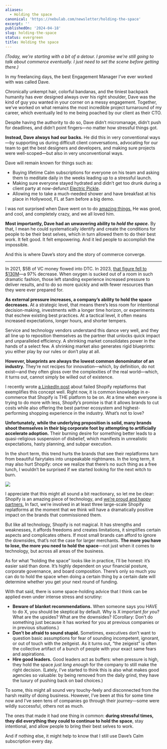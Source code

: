 ```yaml
---
aliases:
  - Holding the space
canonical: 'https://nebulab.com/newsletter/holding-the-space'
excerpt: ''
publishedOn: '2024-04-18'
slug: holding-the-space
status: evergreen
title: Holding the space
---
```

_(Today, we’re starting with a bit of a detour. I promise we’re still going to talk about commerce eventually. I just need to set the scene before getting there.)_

In my freelancing days, the best Engagement Manager I’ve ever worked with was called Dave.

Chronically unkempt hair, colorful bandanas, and the tiniest backpack humanity has ever designed always over his right shoulder, Dave was the kind of guy you wanted in your corner on a messy engagement. Together, we’ve worked on what remains the most incredible project turnaround of my career, which eventually led to me being poached by our client as their CTO.

Despite having the authority to do so, Dave didn’t micromanage, didn’t push for deadlines, and didn’t point fingers—no matter how stressful things got.

**Instead, Dave always had our backs.** He did this in very conventional ways—by supporting us during difficult client conversations, advocating for our team to get the best designers and developers, and making sure projects were well-scoped—but also in very unconventional ways.

Dave will remain known for things such as:

- Buying lifetime Calm subscriptions for everyone on his team and asking them to meditate daily in the weeks leading up to a stressful launch.
- Making sure everyone stayed hydrated and didn’t get too drunk during a client party at now-defunct [Electric Pickle](https://nebulab.com/newsletter/%EF%BF%BC).
- Allowing me to take a much-needed shower and have breakfast at his place in Hollywood, FL at 5am before a big demo.

I was not surprised when Dave went on to do [amazing things.](https://www.forbes.com/profile/dave-fontenot/) He was good, and cool, and completely crazy, and we all loved him.

**Most importantly, Dave had an unwavering ability to _hold the space._** By that, I mean he could systematically identify and create the conditions for people to be their best selves, which in turn allowed them to do their best work. It felt good. It felt empowering. And it led people to accomplish the impossible.

And this is where Dave’s story and the story of commerce converge.

---

In 2021, $5B of VC money flowed into DTC. In 2023, [that figure fell to $130M](https://news.crunchbase.com/fintech-ecommerce/direct-to-consumer-vc-funding-falls-2023/)—a 97% decrease. When oxygen is sucked out of a room in such dramatic fashion, those left standing experience increased pressure to deliver results, and to do so more quickly and with fewer resources than they were ever prepared for.

**As external pressure increases, a company’s ability to hold the space decreases.** At a strategic level, that means there’s less room for intentional decision-making, investments with a longer time horizon, or experiments that eschew existing best practices. At a tactical level, it often means increased expectations, longer hours, and shorter tempers.

Service and technology vendors understand this dance very well, and they all line up to reposition themselves as the partner that unlocks quick impact and unparalleled efficiency. A shrinking market consolidates power in the hands of a select few. A shrinking market also generates rigid blueprints: you either play by our rules or don’t play at all.

**However, blueprints are always the lowest common denominator of an industry.** They’re not recipes for innovation—which, by definition, do not exist—and they often gloss over the complexities of the real world—which, it turns out, cannot simply be willed out of existence.

I recently wrote [a LinkedIn post](https://www.linkedin.com/posts/alessandro-desantis_shopify-shopify-enterprise-activity-7185622708963917825-bhCq?utm_source=share&utm_medium=member_desktop) about failed Shopify replatforms that exemplifies this concept well. Right now, it is common knowledge in e-commerce that Shopify is THE platform to be on. At a time when everyone is trying to do more with less, Shopify’s promise is that it allows brands to cut costs while also offering the best partner ecosystem and highest-performing shopping experience in the industry. What’s not to love?

**Unfortunately, while the underlying proposition is solid, many brands shoot themselves in their big corporate foot by attempting to artificially accelerate adoption.** Their burning desire for something better leads to a quasi-religious suspension of disbelief, which manifests in unrealistic expectations, hasty planning, and subpar execution.

In the short term, this trend hurts the brands that see their replatforms turn from beautiful fairytales into unspeakable nightmares. In the long term, it may also hurt Shopify: once we realize that there’s no such thing as a free lunch, I wouldn’t be surprised if we started looking for the next witch to burn.

![](https://mcusercontent.com/679f4835b2683d59bc5762ec3/images/b9989d4e-6ad4-5922-5dfd-b66e0365d9a4.png)

I appreciate that this might all sound a bit reactionary, so let me be clear: Shopify is an amazing piece of technology, and [we’re proud and happy partners.](https://nebulab.com/services/shopify-development) In fact, we’re involved in at least three large-scale Shopify replatforms at the moment that we think will have a dramatically positive impact on the brands that commissioned them.

But like all technology, Shopify is not magical. It has strengths and weaknesses, it affords freedoms and creates limitations, it simplifies certain aspects and complicates others. If most small brands can afford to ignore the downsides, that’s not the case for larger merchants. **The more you have to lose, the more you need to hold the space**—not just when it comes to technology, but across all areas of the business.

As for what “holding the space” looks like in practice, I’ll be honest: it’s easier said than done. It’s highly dependent on your financial posture, corporate governance, and board composition. There’s only so much you can do to hold the space when doing a certain thing by a certain date will determine whether you get your next round of funding.

With that said, there is some space-holding advice that I think can be applied even under intense stress and scrutiny:

- **Beware of blanket recommendations.** When someone says you HAVE to do X, you should be skeptical by default. Why is X important _for you_? What are the upsides? What are the downsides? (Corollary: Don’t do something just because it has worked for you at previous companies or in previous situations.)
- **Don’t be afraid to sound stupid.** Sometimes, executives don’t want to question basic assumptions for fear of sounding incompetent, ignorant, or out of touch with the zeitgeist. As it turns out, “the zeigeist” is often the collective artifact of a bunch of people with your exact same fears and aspirations.
- **Hire good leaders.** Good leaders act as buffers: when pressure is high, they hold the space _just long enough_ for the company to still make the right decision. (Lately, I’ve started to think this is also what makes good agencies so valuable: by being removed from the daily grind, they have the luxury of pushing back on bad choices.)

To some, this might all sound very touchy-feely and disconnected from the harsh reality of doing business. However, I’ve been at this for some time now and I’ve seen tens of companies go through their journey—some were wildly successful, others not as much.

The ones that made it had one thing in common: **during stressful times, they did everything they could to continue to hold the space**, stay intentional, and allow people to bring their best selves to work.

And if nothing else, it might help to know that I still use Dave’s Calm subscription every day.
